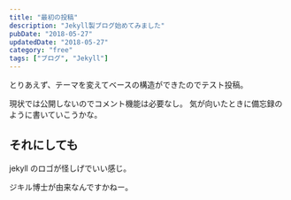 ```yaml
---
title: "最初の投稿"
description: "Jekyll製ブログ始めてみました"
pubDate: "2018-05-27"
updatedDate: "2018-05-27"
category: "free"
tags: ["ブログ", "Jekyll"]
---
```


とりあえず、テーマを変えてベースの構造ができたのでテスト投稿。

現状では公開しないのでコメント機能は必要なし。
気が向いたときに備忘録のように書いていこうかな。


## それにしても
<ImageWrapper class="w-[60%]" src="screenshots/2018/first/jekyll-logo.png" alt="Jekyllのロゴ" />

jekyll のロゴが怪しげでいい感じ。

ジキル博士が由来なんですかねー。

